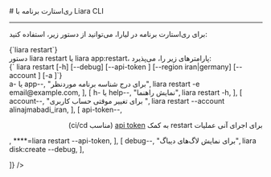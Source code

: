 

<Layout>
<Head>
<title>مستندات ری‌استارت برنامه با Liara CLI - لیارا</title>
</Head>
# ری‌استارت برنامه با Liara CLI
<hr className="mb-2" />

برای 
ری‌استارت برنامه در لیارا، می‌توانید از دستور زیر، استفاده کنید: 

<div className="h-2" />
<div dir="ltr">
<Highlight className='bash'>
{`liara restart`}
</Highlight>
</div>
<div className="h-2" />
<Asciinema id="restart-app" />


<Section id="command-parameters" title="پارامترهای دستور" />
دستور <Important>liara restart</Important> یا <Important>liara app:restart</Important>، پارامترهای زیر را، می‌پذیرد:

<div className="h-2" />
<div dir="ltr">
<Highlight className='bash'>
{` liara restart [-h] [--debug] [--api-token <value>] [--region iran|germany] [--account <value>] [-a <value>]`}
</Highlight>
</div>

<Table headers={[
  "پارامتر",
  "توضیحات",
  "مثال",
]} data={[
  [
    <Important>a- یا app--</Important>,
    "برای درج شناسه برنامه موردنظر",
    <Important>liara restart -e email@example.com</Important>,
  ],
  [
    <Important>h- یا help--</Important>,
    "نمایش راهنما",
    <Important>liara restart -h</Important>,
  ],
  [
    <Important>account--</Important>,
    "برای تغییر موقتی حساب کاربری ",
    <Important>liara restart --account alinajmabadi_iran</Important>,
  ],
  [
    <Important>api-token--</Important>,
    <div dir="rtl">
    <p> برای اجرای آنی عملیات restart به کمک <a href="/references/api/about" className="text-[#2196f3] ">api token</a> (مناسب ci/cd)</p>
    </div>,
    <Important>****=liara restart --api-token</Important>,
  ],
  [
    <Important>debug--</Important>,
    "برای نمایش لاگ‌های دیباگ",
    <Important>liara disk:create --debug</Important>,
  ],
  
]} />
<div className="h-3" />

</Layout>
